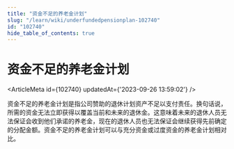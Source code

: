 ```yaml
---
title: "资金不足的养老金计划"
slug: "/learn/wiki/underfundedpensionplan-102740"
id: "102740"
hide_table_of_contents: true
---
```



# 资金不足的养老金计划

<ArticleMeta id={102740} updatedAt={'2023-09-26 13:59:02'} />
<div className='border-solid border-b border-t-0 my-4 border-[var(--ifm-color-gray-300)]' />

资金不足的养老金计划是指公司赞助的退休计划资产不足以支付责任。换句话说，所需的资金无法立即获得以覆盖当前和未来的退休金。这意味着未来的退休人员无法保证会收到他们承诺的养老金，现在的退休人员也无法保证会继续获得先前确定的分配金额。资金不足的养老金计划可以与充分资金或过度资金的养老金计划相对比。
